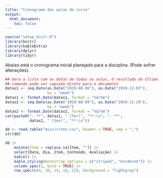 ```yaml
---
title: "Cronograma das aulas do curso"
output:
  html_document:
    toc: false
---
```


```r
source("setup_knitr.R")
library(knitr)
library(kableExtra)
library(dplyr)
library(tidyr)
```

Abaixo está o cronograma inicial planejado para a disciplina. (Pode
sofrer alterações).

```r
## Gera a lista com as datas de todas as aulas. O resultado do último
## comando pode ser copiado direto para o documento
datas1 <- seq.Date(as.Date("2019-08-06"), as.Date("2019-12-03"),
                   by = "week")
datas1 <- format.Date(datas1, format = "%d/%m")
datas2 <- seq.Date(as.Date("2019-08-09"), as.Date("2019-11-29"),
                   by = "week")
datas2 <- format.Date(datas2, format = "%d/%m")
cat(paste0("- **", datas1, " (Ter)", "**:\n", "- **",
           datas2, " (Sex)", "**:\n"))
```

```r
dd <- read.table("misc/crono.csv", header = TRUE, sep = ",")
str(dd)
```

```r
dd |>
    mutate(Item = replace_na(Item, "")) |>
    select(Data, Dia, Item, Conteúdo, Avaliação) |>
    kable() |>
    kable_styling(bootstrap_options = c("striped", "bordered")) |>
    column_spec(1, bold = TRUE) |>
    row_spec(c(4, 10, 14, 18, 22), background = "lightgray")
```

<!-- - **06/08 (Ter)**: Apresentação da disciplina. -->
<!-- - **09/08 (Sex)**: Introdução à Estatística Computacional II. -->
<!--   [Slides](slides/00_intro.html). -->
<!-- - **13/08 (Ter)**: Funções, objetos e classes. Parte I: funções, -->
<!-- argumentos e tipos primitivos de objetos. [HTML](objetos-classes.html). -->
<!-- - **16/08 (Sex)**: Funções, objetos e classes. Parte II: Classes, -->
<!-- atributos e funções genéricas (métodos). [HTML](objetos-classes.html). -->
<!-- - **20/08 (Ter)**: Não haverá aula (professor em viagem). Fazer -->
<!--   atividade disponível no [Moodle][]. -->
<!-- - **23/08 (Sex)**: Indexação e seleção condicional. -->
<!--   [HTML](indexacao-selecao.html). -->
<!-- - **27/08 (Ter)**: Programando com dados: estruturas de repetição, -->
<!--   seleção e vetorização. [HTML](programacao.html). -->
<!-- - **30/08 (Sex)**: Técnicas de programação: benchmarking, profiling, -->
<!-- debugging e error handling. [Slides](slides/01_tecnicas.html). -->
<!-- [Script](slides/01_tecnicas.R) com os códigos dos slides. -->
<!-- - **03/09 (Ter)**: Atividade disponível no [Moodle][]. -->
<!-- - **06/09 (Sex)**: Geração de números aleatórios uniformes. -->
<!-- [Slides](slides/02_RNG_uniforme.html). -->
<!-- - **10/09 (Ter)**: Geração de números aleatórios não uniformes: método -->
<!--   da transformação integral de probabilidade. -->
<!--   [Slides](slides/03_RNG_inversa.html). -->
<!-- - **13/09 (Sex)**: Geração de números aleatórios não uniformes: método -->
<!--   de aceitação e rejeição. [HTML](04_RNG_aceitacao.html). -->
<!-- - **17/09 (Ter)**: Geração de números aleatórios não uniformes: método -->
<!--   da relação entre variáveis. [HTML](05_RNG_transform.html). -->
<!-- - **20/09 (Sex)**: Atividade disponível no [Moodle][]. -->
<!-- - **24/09 (Ter)**: Não haverá aula devido ao SIEPE. -->
<!-- [Resolução 64/18 - CEPE][]. -->
<!-- - **27/09 (Sex)**: **Prova 1**. -->
<!-- - **01/10 (Ter)**: Integração de Monte Carlo. [HTML](06_MC_intro.html). -->
<!-- - **04/10 (Sex)**: Distribuições aproximadas baseadas em simulação de -->
<!--   Monte Carlo. [HTML](07_MC_aprox.html). -->
<!-- - **08/10 (Ter)**: Correção de prova e comentários sobre atividades. -->
<!-- - **11/10 (Sex)**: MCMC: Metropolis random walk e amostrador -->
<!-- independente. [HTML](08_MCMC-1.html) e [script](scripts/08_MCMC-1.R) com -->
<!-- mais exemplos mostrados em aula. -->
<!-- - **15/10 (Ter)**: MCMC: Cadeias de Markov e algoritmo de -->
<!--   Metropolis-Hastings. [HTML](08_MCMC-2.html). -->
<!-- - **18/10 (Sex)**: Atividade disponível no [Moodle][]. -->
<!-- - **22/10 (Ter)**: Métodos de Monte Carlo para inferência estatística: -->
<!--   estimação. [HTML](09_MC_inf-1.html). -->
<!-- - **25/10 (Sex)**: Propriedades de estimadores pontuais por simulação de -->
<!--   Monte Carlo. Taxa empírica do erro tipo I. [HTML](09_MC_inf-2.html). -->
<!-- - **29/10 (Ter)**: Testes de hipótese via simulação de Monte Carlo. -->
<!--   [HTML](09_MC_inf-3.html). -->
<!-- - **01/11 (Sex)**: Métodos de reamostragem: bootstrap. -->
<!--   [HTML](10_bootstrap.html). -->
<!-- - **05/11 (Ter)**: Intervalos de confiança via bootstrap. -->
<!--   [HTML](10_bootstrap.html). -->
<!-- - **08/11 (Sex)**: Jackknife e validação cruzada. -->
<!--   [HTML](11_jackknife.html). -->
<!-- - **12/11 (Ter)**: Atividade disponível no [Moodle][]. -->
<!-- - **15/11 (Sex)**: **Feriado**. -->
<!-- - **19/11 (Ter)**: Testes de permutação. [HTML](12_permutacao.html). -->
<!-- - **22/11 (Sex)**: Técnicas de otimização numérica. -->
<!-- - **26/11 (Ter)**: CH integralizada. -->
<!-- - **29/11 (Sex)**: **Prova 2**. -->
<!-- - **03/12 (Ter)**: CH integralizada. -->
<!-- - **10/12 (Ter)**: **Exame final**. -->

[Moodle]: https://moodle.c3sl.ufpr.br/course/view.php?id=282
[Resolução 64/18 - CEPE]: http://www.soc.ufpr.br/portal/wp-content/uploads/2018/11/cepe-64-18-atualizada.pdf
